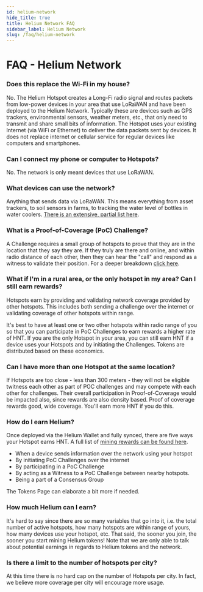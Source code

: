 ```yaml
---
id: helium-network 
hide_title: true
title: Helium Network FAQ
sidebar_label: Helium Network
slug: /faq/helium-network
---
```


# FAQ - Helium Network

### Does this replace the Wi-Fi in my house?
No. The Helium Hotspot creates a Long-Fi radio signal and routes packets from low-power devices in your area that use LoRaWAN and have been deployed to the Helium Network. Typically these are devices such as GPS trackers, environmental sensors, weather meters, etc., that only need to transmit and share small bits of information. The Hotspot uses your existing Internet (via WiFi or Ethernet) to deliver the data packets sent by devices.  It does not replace internet or cellular service for regular devices like computers and smartphones.
 
### Can I connect my phone or computer to Hotspots?
No. The network is only meant devices that use LoRaWAN.
  
### What devices can use the network?
Anything that sends data via LoRaWAN. This means everything from asset trackers, to soil sensors in farms, to tracking the water level of bottles in water coolers. [There is an extensive, partial list here](/use-the-network/devices). 
  
### What is a Proof-of-Coverage (PoC) Challenge?
A Challenge requires a small group of hotspots to prove that they are in the location that they say they are.  If they truly are there and online, and within radio distance of each other, then they can hear the "call" and respond as a witness to validate their position.  For a deeper breakdown [click here](/blockchain/proof-of-coverage/#proof-of-coverage).

### What if I'm in a rural area, or the only hotspot in my area?  Can I still earn rewards?
Hotspots earn by providing and validating network coverage provided by other hotspots. This includes both sending a challenge over the internet or validating coverage of other hotspots within range. 
 
It's best to have at least one or two other hotspots within radio range of you so that you can participate in PoC Challenges to earn rewards a higher rate of HNT.  If you are the only Hotspot in your area, you can still earn HNT if a device uses your Hotspots and by initiating the Challenges.  Tokens are distributed based on these economics.
 
### Can I have more than one Hotspot at the same location?
If Hotspots are too close - less than 300 meters - they will not be eligible twitness each other as part of POC challenges and may compete with each other for challenges. Their overall participation in Proof-of-Coverage would be impacted also, since rewards are also density based.  Proof of coverage rewards good, wide coverage. You'll earn more HNT if you do this. 
 
### How do I earn Helium?
Once deployed via the Helium Wallet and fully synced, there are five ways your Hotspot earns HNT.  A full list of [mining rewards can be found here](/blockchain/mining). 
 
- When a device sends information over the network using your hotspot
- By initiating PoC Challenges over the internet
- By participating in a PoC Challenge
- By acting as a Witness to a PoC Challenge between nearby hotspots.
- Being a part of a Consensus Group
 
The Tokens Page can elaborate a bit more if needed.  
  
### How much Helium can I earn?
It's hard to say since there are so many variables that go into it, i.e. the total number of active hotspots, how many hotspots are within range of yours, how many devices use your hotspot, etc.  That said, the sooner you join, the sooner you start mining Helium tokens!  Note that we are only able to talk about potential earnings in regards to Helium tokens and the network.
 
### Is there a limit to the number of hotspots per city?
At this time there is no hard cap on the number of Hotspots per city. In fact, we believe more coverage per city will encourage more usage.  
 
